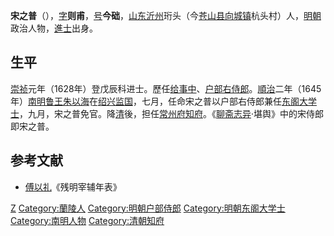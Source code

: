 '''宋之普'''（{{bd|1601年||1669年|catIdx=S宋}}），[[表字|字]]'''则甫'''，[[号|号]]'''今础'''，[[山东|山东]][[沂州|沂州]]珩头（今[[苍山县|苍山县]][[向城镇|向城镇]]杭头村）人，[[明朝|明朝]]政治人物，[[進士|進士]]出身。

== 生平 ==
[[崇祯|崇祯]]元年（1628年）登戊辰科进士。歷任[[给事中|给事中]]、[[户部右侍郎|户部右侍郎]]。[[順治|順治]]二年（1645年）[[南明|南明]][[鲁王|鲁王]][[朱以海|朱以海]]在[[绍兴|绍兴]][[监国|监国]]，七月，任命宋之普以户部右侍郎兼任[[东阁大学士|东阁大学士]]，九月，宋之普免官。降[[清|清]]後，担任[[常州府|常州府]][[知府|知府]]。《[[聊斋志异|聊斋志异]]·堪舆》中的宋侍郎即宋之普。

==参考文献==
*[[傅以礼|傅以礼]]《残明宰辅年表》

{{崇禎元年戊辰科殿試金榜}}

{{Authority control}}

{{DEFAULTSORT:S宋}}

[[Category:宋姓|Z]]
[[Category:蘭陵人|Category:蘭陵人]]
[[Category:明朝户部侍郎|Category:明朝户部侍郎]]
[[Category:明朝东阁大学士|Category:明朝东阁大学士]]
[[Category:南明人物|Category:南明人物]]
[[Category:清朝知府|Category:清朝知府]]
